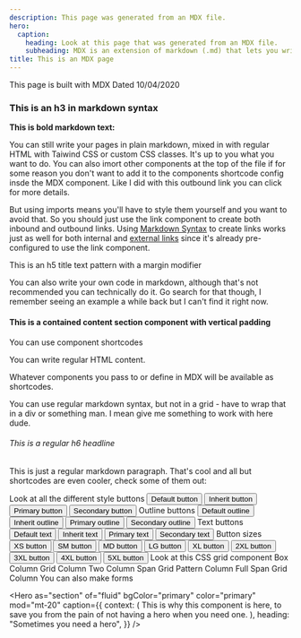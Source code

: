 ```yaml
---
description: This page was generated from an MDX file.
hero:
  caption:
    heading: Look at this page that was generated from an MDX file.
    subheading: MDX is an extension of markdown (.md) that lets you write JSX code and use React Components as shortcodes in markdown, just remember to update your file extension from .md to .mdx.
title: This is an MDX page
---
```



<Pattern as="h2" mod="py-8 md:py-10 xl:py-12 w-full">
  This page is built with MDX
  <Pattern as="hr" is="divider" mod="mb-4 border-primary" />
  <Text pattern="meta" className="block">
    Dated 10/04/2020
  </Text>
</Pattern>

### This is an h3 in markdown syntax

**This is bold markdown text:**

You can still write your pages in plain markdown, mixed in with regular HTML with Taiwind CSS or custom CSS classes. It's up to you what you want to do. You can also imort other components at the top of the file if for some reason you don't want to add it to the components shortcode config insde the MDX component. Like I did with <OutboundLink className="underline font-medium" href="https://www.gatsbyjs.com/plugins/gatsby-plugin-mdx/" target="_blank">this outbound link you can click</OutboundLink> for more details.

But using imports means you'll have to style them yourself and you want to avoid that. So you should just use the <Link to="/">link component</Link> to create both inbound and outbound links. Using [Markdown Syntax](/jsx) to create links works just as well for both internal and [external links](https://www.gatsbyjs.com/) since it's already pre-configured to use the link component.

<Pattern as="hr" is="divider" mod="my-4 md:my-6 xl:my-8" />

<Text as="h5" pattern="title" mod="mb-6 mt-4">
  This is an h5 title text pattern with a margin modifier
</Text>

You can also write your own code in markdown, although that's not recommended you can technically do it. Go search for that though, I remember seeing an example a while back but I can't find it right now.

<Section is="content" isContained mod="py-8 md:py-10 xl:py-12">

#### This is a contained content section component with vertical padding

<Box className="gap-4 grid md:grid-cols-3 my-6">
  <Text as="p" className="md:mb-6">
    You can use component shortcodes
  </Text>
  <p className="md:mb-6">You can write regular HTML content.</p>
  <Element as="p" className="md:mb-6">
    Whatever components you pass to or define in MDX will be available as
    shortcodes.
  </Element>
</Box>

You can use regular markdown syntax, but not in a grid - have to wrap that in a div or something man. I mean give me something to work with here dude.

</Section>

###### This is a regular h6 headline

This is just a regular markdown paragraph. That's cool and all but shortcodes are even cooler, check some of them out:

<Text as="h4" pattern="title" mod="mt-8 mb-4 md:mt-10 md:mb-6 xl:mt-12 xl:mb-8">
  Look at all the different style buttons
</Text>

<Box flex="1" flow="row-wrap" className="items-center w-full">
  <Button mod="mb-4 mr-4">Default button</Button>
  <Pattern
    is="wrapper"
    mod="bg-background-secondary text-color-secondary border-secondary hover:bg-background-primary hover:text-color-primary hover:border-primary mb-4 mr-4"
  >
    <Button color="inherit">Inherit button</Button>
  </Pattern>
  <Button color="primary" mod="mb-4 mr-4">
    Primary button
  </Button>
  <Button color="secondary" mod="mb-4 mr-4">
    Secondary button
  </Button>
  <Pattern as="hr" is="divider" mod="mt-4 md:mt-6 xl:mt-8" />
  <Text as="h5" pattern="subheading" mod="mb-4 mt-8 w-full">
    Outline buttons
  </Text>
  <Button pattern="outline" mod="mb-4 mr-4">
    Default outline
  </Button>
  <Pattern
    is="wrapper"
    mod="bg-transparent text-background-primary border-background-primary hover:text-background-secondary hover:border-background-secondary mb-4 mr-4"
  >
    <Button color="inherit" pattern="outline">
      Inherit outline
    </Button>
  </Pattern>
  <Button color="primary" pattern="outline" mod="mb-4 mr-4">
    Primary outline
  </Button>
  <Button color="secondary" pattern="outline" mod="mb-4 mr-4">
    Secondary outline
  </Button>
  <Pattern as="hr" is="divider" mod="mt-4 md:mt-6 xl:mt-8" />
  <Text as="h5" pattern="subheading" mod="mb-4 mt-8 w-full">
    Text buttons
  </Text>
  <Button pattern="text" mod="mb-4 mr-4">
    Default text
  </Button>
  <Pattern is="wrapper" mod="text-color-hover hover:text-color mb-4 mr-4">
    <Button color="inherit" pattern="text">
      Inherit text
    </Button>
  </Pattern>
  <Button color="primary" pattern="text" mod="mb-4 mr-4">
    Primary text
  </Button>
  <Button color="secondary" pattern="text" mod="mb-4 mr-4">
    Secondary text
  </Button>
  <Pattern as="hr" is="divider" mod="mt-4 md:mt-6 xl:mt-8" />
  <Text as="h5" pattern="subheading" mod="mb-4 mt-8 w-full">
    Button sizes
  </Text>
  <Button size="xs" pattern="outline" mod="mb-4 mr-4">
    XS button
  </Button>
  <Button size="sm" pattern="outline" mod="mb-4 mr-4">
    SM button
  </Button>
  <Button size="md" pattern="outline" mod="mb-4 mr-4">
    MD button
  </Button>
  <Button size="lg" pattern="outline" mod="mb-4 mr-4">
    LG button
  </Button>
  <Button size="xl" pattern="outline" mod="mb-4 mr-4">
    XL button
  </Button>
  <Button size="2xl" pattern="outline" mod="mb-6 mr-6">
    2XL button
  </Button>
  <Button size="3xl" pattern="outline" mod="mb-8 mr-8">
    3XL button
  </Button>
  <Button size="4xl" pattern="outline" mod="mb-10 mr-10">
    4XL button
  </Button>
  <Button size="5xl" pattern="outline" mod="mb-12 mr-12">
    5XL button
  </Button>
</Box>

<Pattern as="hr" is="divider" mod="my-4 md:my-6 xl:my8" />

<Text as="h4" pattern="title" mod="mt-8 mb-4 md:mt-10 md:mb-6 xl:mt-12 xl:mb-8">
  Look at this CSS grid component
</Text>

<Grid cols="md:grid-cols-4" gap="gap-4 md:gap-5 xl:gap-6" mod="w-full">
  <Box className="p-2 md:p-3 xl:p-4">Box Column</Box>
  <Grid mod="p-2 md:p-3 xl:p-4">Grid Column</Grid>
  <Pattern is="grid" mod="md:col-span-2 p-2 md:p-3 xl:p-4" bgColor="secondary">
    Two Column Span Grid Pattern Column
  </Pattern>
  <Grid
    col="col-span-full"
    mod="p-2 md:p-3 xl:p-4"
    bgColor="paper"
    color="paper"
  >
    Full Span Grid Column
  </Grid>
  <Grid col="col-span-full" gap="gap-4">
    <Text as="h5" pattern="subtitle">
      You can also make forms
    </Text>
    <TextField label="This is text a field" name="text-field" />
  </Grid>
</Grid>

<Hero
  as="section"
  of="fluid"
  bgColor="primary"
  color="primary"
  mod="mt-20"
  caption={{
    context: (
      <Text as="h4" pattern="body" mod="mt-2 md:mt-3 xl:mt-4">
        This is why this component is here, to save you from the pain of not
        having a hero when you need one.
      </Text>
    ),
    heading: "Sometimes you need a hero",
  }}
/>
